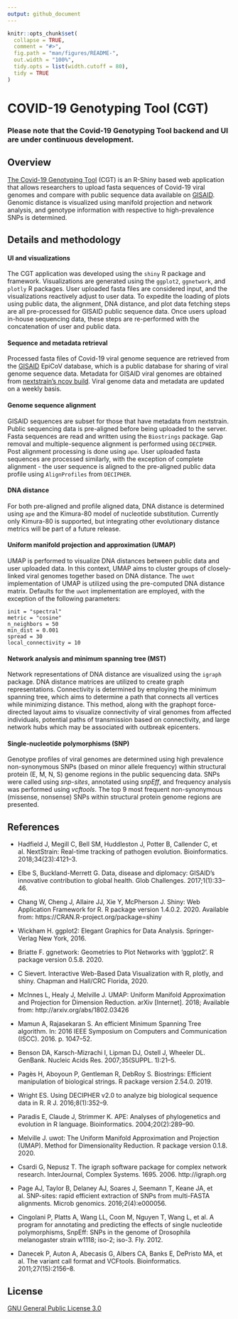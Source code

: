 ```yaml
---
output: github_document
---
```


```r
knitr::opts_chunk$set(
  collapse = TRUE,
  comment = "#>",
  fig.path = "man/figures/README-",
  out.width = "100%",
  tidy.opts = list(width.cutoff = 80),
  tidy = TRUE
)
```

# COVID-19 Genotyping Tool (CGT)

### Please note that the Covid-19 Genotyping Tool backend and UI are under continuous development.

## Overview

[The Covid-19 Genotyping Tool](https://hsmaan.shinyapps.io/CovidGenotyper/) (CGT) is an R-Shiny based web application that allows researchers to upload fasta sequences of Covid-19 viral genomes and compare with public sequence data available on [GISAID](https://www.gisaid.org/). Genomic distance is visualized using manifold projection and network analysis, and genotype information with respective to high-prevalence SNPs is determined.

## Details and methodology

#### UI and visualizations

The CGT application was developed using the `shiny` R package and framework. Visualizations are generated using the `ggplot2`, `ggnetwork`, and `plotly` R packages. User uploaded fasta files are considered input, and the visualizations reactively adjust to user data. To expedite the loading of plots using public data, the alignment, DNA distance, and plot data fetching steps are all pre-processed for GISAID public sequence data. Once users upload in-house sequencing data, these steps are re-performed with the concatenation of user and public data.

#### Sequence and metadata retrieval 

Processed fasta files of Covid-19 viral genome sequence are retrieved from the  [GISAID](https://www.gisaid.org/) EpiCoV database, which is a public database for sharing of viral genome sequence data. Metadata for GISAID viral genomes are obtained from [nextstrain's ncov build](https://github.com/nextstrain/ncov/blob/master/data/metadata.tsv). Viral genome data and metadata are updated on a weekly basis.

#### Genome sequence alignment

GISAID sequences are subset for those that have metadata from nextstrain. Public sequencing data is pre-aligned before being uploaded to the server. Fasta sequences are read and written using the `Biostrings` package. Gap removal and multiple-sequence alignment is performed using `DECIPHER`. Post alignment processing is done using `ape`. User uploaded fasta sequences are processed similarly, with the exception of complete alignment - the user sequence is aligned to the pre-aligned public data profile using `AlignProfiles` from `DECIPHER`.

#### DNA distance 

For both pre-aligned and profile aligned data, DNA distance is determined using `ape` and the Kimura-80 model of nucleotide substitution. Currently only Kimura-80 is supported, but integrating other evolutionary distance metrics will be part of a future release.

#### Uniform manifold projection and approximation (UMAP)

UMAP is performed to visualize DNA distances between public data and user uploaded data. In this context, UMAP aims to cluster groups of closely-linked viral genomes together based on DNA distance. The `uwot` implementation of UMAP is utilized using the pre-computed DNA distance matrix. Defaults for the `uwot` implementation are employed, with the exception of the following parameters:

`init = "spectral"`<br/>
`metric = "cosine"`<br/>
`n_neighbors = 50`<br/>
`min_dist = 0.001`<br/> 
`spread = 30`<br/> 
`local_connectivity = 10`<br/>

#### Network analysis and minimum spanning tree (MST)

Network representations of DNA distance are visualized using the `igraph` package. DNA distance matrices are utilized to create graph representations. Connectivity is determined by employing the minimum spanning tree, which aims to determine a path that connects all vertices while minimizing distance. This method, along with the graphopt force-directed layout aims to visualize connectivity of viral genomes from affected individuals, potential paths of transmission based on connectivity, and large network hubs which may be associated with outbreak epicenters.  

#### Single-nucleotide polymorphisms (SNP)

Genotype profiles of viral genomes are determined using high prevalence non-synonymous SNPs (based on minor allele frequency) within structural protein (E, M, N, S) genome regions in the public sequencing data. SNPs were called using *snp-sites*, annotated using *snpEff*, and frequency analysis was performed using *vcftools*. The top 9 most frequent non-synonymous (missense, nonsense) SNPs within structural protein genome regions are presented. 

## References

* Hadfield J, Megill C, Bell SM, Huddleston J, Potter B, Callender C, et al. NextStrain: Real-time tracking of pathogen evolution. Bioinformatics. 2018;34(23):4121–3.

* Elbe S, Buckland-Merrett G. Data, disease and diplomacy: GISAID’s innovative contribution to global health. Glob Challenges. 2017;1(1):33–46.

* Chang W, Cheng J, Allaire JJ, Xie Y, McPherson J. Shiny: Web Application Framework for R. R package version 1.4.0.2. 2020. Available from: https://CRAN.R-project.org/package=shiny

* Wickham H. ggplot2: Elegant Graphics for Data Analysis. Springer-Verlag New York, 2016.

* Briatte F. ggnetwork: Geometries to Plot Networks with 'ggplot2'. R package version 0.5.8. 2020.

* C Sievert. Interactive Web-Based Data Visualization with R, plotly,
and shiny. Chapman and Hall/CRC Florida, 2020.

* McInnes L, Healy J, Melville J. UMAP: Uniform Manifold Approximation and Projection for Dimension Reduction. arXiv [Internet]. 2018; Available from: http://arxiv.org/abs/1802.03426

* Mamun A, Rajasekaran S. An efficient Minimum Spanning Tree algorithm. In: 2016 IEEE Symposium on Computers and Communication (ISCC). 2016. p. 1047–52.

* Benson DA, Karsch-Mizrachi I, Lipman DJ, Ostell J, Wheeler DL. GenBank. Nucleic Acids Res. 2007;35(SUPPL. 1):21–5.

* Pagès H, Aboyoun P, Gentleman R, DebRoy S. Biostrings: Efficient manipulation of biological strings. R package version 2.54.0. 2019.

* Wright ES. Using DECIPHER v2.0 to analyze big biological sequence data in R. R J. 2016;8(1):352–9.

* Paradis E, Claude J, Strimmer K. APE: Analyses of phylogenetics and evolution in R language. Bioinformatics. 2004;20(2):289–90.

* Melville J. uwot: The Uniform Manifold Approximation and Projection (UMAP). Method for Dimensionality Reduction. R package version 0.1.8. 2020.

* Csardi G, Nepusz T. The igraph software package for complex network research. InterJournal, Complex Systems. 1695. 2006. http://igraph.org

* Page AJ, Taylor B, Delaney AJ, Soares J, Seemann T, Keane JA, et al. SNP-sites: rapid efficient extraction of SNPs from multi-FASTA alignments. Microb genomics. 2016;2(4):e000056.

* Cingolani P, Platts A, Wang LL, Coon M, Nguyen T, Wang L, et al. A program for annotating and predicting the effects of single nucleotide polymorphisms, SnpEff: SNPs in the genome of Drosophila melanogaster strain w1118; iso-2; iso-3. Fly. 2012.

* Danecek P, Auton A, Abecasis G, Albers CA, Banks E, DePristo MA, et al. The variant call format and VCFtools. Bioinformatics. 2011;27(15):2156–8. 

## License 

[GNU General Public License 3.0](https://www.gnu.org/licenses/gpl-3.0.en.html)